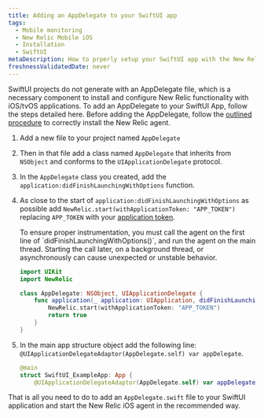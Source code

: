 ```yaml
---
title: Adding an AppDelegate to your SwiftUI app
tags:
  - Mobile monitoring
  - New Relic Mobile iOS
  - Installation
  - SwiftUI
metaDescription: How to prperly setup your SwiftUI app with the New Relic agent.
freshnessValidatedDate: never
---
```


SwiftUI projects do not generate with an AppDelegate file, which is a necessary component to install and configure New Relic functionality with iOS/tvOS applications. To add an AppDelegate to your SwiftUI App, follow the steps detailed here. Before adding the AppDelegate, follow the [outlined procedure](/docs/mobile-monitoring/new-relic-mobile-ios/installation/spm-installation) to correctly install the New Relic agent.

1. Add a new file to your project named `AppDelegate`

2. Then in that file add a class named `AppDelegate` that inherits from `NSObject` and conforms to the `UIApplicationDelegate` protocol.

3. In the `AppDelegate` class you created, add the `application:didFinishLaunchingWithOptions` function.

4. As close to the start of `application:didFinishLaunchingWithOptions` as possible add `NewRelic.start(withApplicationToken: "APP_TOKEN")` replacing `APP_TOKEN` with your [application token](/docs/mobile-apps/viewing-your-application-token).

   <Callout variant="important">
     To ensure proper instrumentation, you must call the agent on the first line of `didFinishLaunchingWithOptions()`, and run the agent on the main thread. Starting the call later, on a background thread, or asynchronously can cause unexpected or unstable behavior.
   </Callout>

   ```swift
   import UIKit
   import NewRelic

   class AppDelegate: NSObject, UIApplicationDelegate {
       func application(_ application: UIApplication, didFinishLaunchingWithOptions launchOptions: [UIApplication.LaunchOptionsKey : Any]? = nil) -> Bool {
           NewRelic.start(withApplicationToken: "APP_TOKEN")
           return true
       }
   }
   ```

5. In the main app structure object add the following line: `@UIApplicationDelegateAdaptor(AppDelegate.self) var appDelegate`.

   ```swift
   @main
   struct SwiftUI_ExampleApp: App {
       @UIApplicationDelegateAdaptor(AppDelegate.self) var appDelegate
   ```

That is all you need to do to add an `AppDelegate.swift` file to your SwiftUI application and start the New Relic iOS agent in the recommended way.

<InstallFeedback/>
